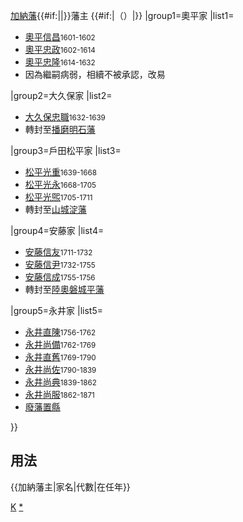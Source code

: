 {{Navbox
|name=加納藩主
|bodyclass=hlist hlist-pipe
|title={{#if:{{{1|}}}|{{{1|}}}|}}[[加納藩]]{{#if:{{{2|}}}|{{{2|}}}|}}藩主 {{#if:{{{3|}}}|（{{{3|}}}）|}}
|group1=奧平家
|list1=
*[[奧平信昌]]<small>1601-1602</small>
*[[奧平忠政]]<small>1602-1614</small>
*[[奧平忠隆]]<small>1614-1632</small>
*因為繼嗣病弱，相續不被承認，改易
|group2=大久保家
|list2=
*[[大久保忠職]]<small>1632-1639</small>
*轉封至[[播磨國|播磨]][[明石藩]]
|group3=戶田松平家
|list3=
*[[松平光重 (戶田松平家)|松平光重]]<small>1639-1668</small>
*[[松平光永]]<small>1668-1705</small>
*[[松平光煕]]<small>1705-1711</small>
*轉封至[[山城國|山城]][[淀藩]]
|group4=安藤家
|list4=
*[[安藤信友]]<small>1711-1732</small>
*[[安藤信尹]]<small>1732-1755</small>
*[[安藤信成]]<small>1755-1756</small>
*轉封至[[陸奧國|陸奧]][[磐城平藩]]
|group5=永井家
|list5=
*[[永井直陳]]<small>1756-1762</small>
*[[永井尚備]]<small>1762-1769</small>
*[[永井直舊]]<small>1769-1790</small>
*[[永井尚佐]]<small>1790-1839</small>
*[[永井尚典]]<small>1839-1862</small>
*[[永井尚服]]<small>1862-1871</small>
*[[廢藩置縣]]
}}<noinclude>
==用法==
<nowiki>{{加納藩主|家名|代數|在任年}}</nowiki>
[[Category:歷代藩主模板|K]]
[[Category:加納藩主|*]]
</noinclude>